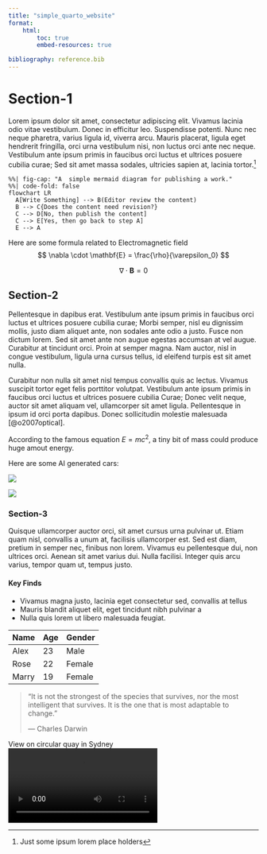 ```yaml
---
title: "simple_quarto_website"
format: 
    html: 
        toc: true
        embed-resources: true

bibliography: reference.bib
---
```


# Section-1
Lorem ipsum dolor sit amet, consectetur adipiscing elit. Vivamus lacinia odio vitae vestibulum. Donec in efficitur leo. Suspendisse potenti. Nunc nec neque pharetra, varius ligula id, viverra arcu. Mauris placerat, ligula eget hendrerit fringilla, orci urna vestibulum nisi, non luctus orci ante nec neque. Vestibulum ante ipsum primis in faucibus orci luctus et ultrices posuere cubilia curae; Sed sit amet massa sodales, ultricies sapien at, lacinia tortor.[^1]
```mermaid
%%| fig-cap: "A  simple mermaid diagram for publishing a work."
%%| code-fold: false
flowchart LR
  A[Write Something] --> B(Editor review the content)
  B --> C{Does the content need revision?}
  C --> D[No, then publish the content]
  C --> E[Yes, then go back to step A]
  E --> A

```

Here are some formula related to Electromagnetic field 
$$
\nabla \cdot \mathbf{E} = \frac{\rho}{\varepsilon_0}
$$

$$
\nabla \cdot \mathbf{B} = 0
$$

## Section-2
::: {layout-ncol=2}

Pellentesque in dapibus erat. Vestibulum ante ipsum primis in faucibus orci luctus et ultrices posuere cubilia curae; Morbi semper, nisl eu dignissim mollis, justo diam aliquet ante, non sodales ante odio a justo. Fusce non dictum lorem. Sed sit amet ante non augue egestas accumsan at vel augue. Curabitur at tincidunt orci. Proin at semper magna. Nam auctor, nisl in congue vestibulum, ligula urna cursus tellus, id eleifend turpis est sit amet nulla.

Curabitur non nulla sit amet nisl tempus convallis quis ac lectus. Vivamus suscipit tortor eget felis porttitor volutpat. Vestibulum ante ipsum primis in faucibus orci luctus et ultrices posuere cubilia Curae; Donec velit neque, auctor sit amet aliquam vel, ullamcorper sit amet ligula. Pellentesque in ipsum id orci porta dapibus. Donec sollicitudin molestie malesuada [@o2007optical].

:::

According to the famous equation $E = mc^2$, a tiny bit of mass could produce huge amout energy.

Here are some AI generated cars:

![](images/_fa550ebd-1bdb-4887-ac19-07f3266ac40d.png)

![](images/_ffbc9cf7-d08e-465f-80ce-1e52073193b4.png)


### Section-3
Quisque ullamcorper auctor orci, sit amet cursus urna pulvinar ut. Etiam quam nisl, convallis a unum at, facilisis ullamcorper est. Sed est diam, pretium in semper nec, finibus non lorem. Vivamus eu pellentesque dui, non ultrices orci. Aenean sit amet varius dui. Nulla facilisi. Integer quis arcu varius, tempor quam ut, tempus justo.

#### Key Finds

- Vivamus magna justo, lacinia eget consectetur sed, convallis at tellus
- Mauris blandit aliquet elit, eget tincidunt nibh pulvinar a
- Nulla quis lorem ut libero malesuada feugiat.

| Name | Age | Gender |
|---------|---------|---------|
| Alex  | 23  | Male |
| Rose  | 22  | Female  |
| Marry  | 19  | Female  |

> "It is not the strongest of the species that survives, nor the most intelligent that survives. It is the one that is most adaptable to change." 
>
> — Charles Darwin

View on circular quay in Sydney
![](images/IMG_8196.mp4)




[^1]: Just some ipsum lorem place holders